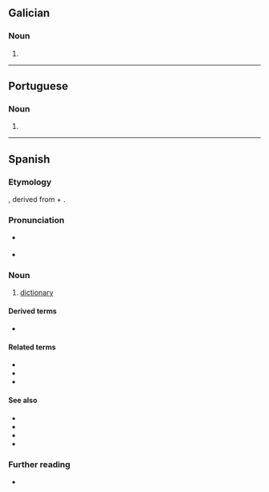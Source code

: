 {{also|diccionário}}
==Galician==

===Noun===
{{gl-noun|m}}

# {{obsolete spelling of|dicionario|lang=gl}}

----

==Portuguese==

===Noun===
{{pt-noun|m|s}}

# {{obsolete form of|dicionário|lang=pt}}

----

==Spanish==

===Etymology===
{{bor|es|ML.|dictiōnārium||dictionary}}, derived from {{der|es|la|dictiō||saying, speaking}} + {{m|la|-ārium}}.

===Pronunciation===
* {{a|Castilian}} {{IPA|lang=es|/ˌdik.θjoˈna.ɾjo/}}
* {{a|Others}} {{IPA|lang=es|/ˌdik.sjoˈna.ɾjo/}}

===Noun===
{{es-noun|m}}

# [[dictionary]]

====Derived terms====
*{{l|es|diccionario de sinónimos}}

====Related terms====
* {{l|es|decir}}
* {{l|es|dicción}}
* {{l|es|diccionatista}}

====See also====
* {{l|es|enciclopedia}}
* {{l|es|vocabulario}}
* {{l|es|léxico}}
* {{l|es|glosario}}

===Further reading===
* {{R:DRAE 2001}}